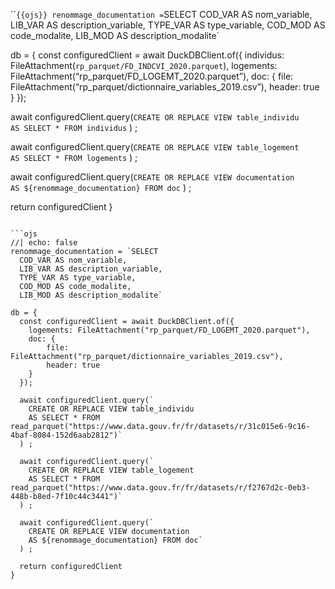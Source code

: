 ```{{ojs}}
renommage_documentation = `SELECT 
  COD_VAR AS nom_variable, 
  LIB_VAR AS description_variable, 
  TYPE_VAR AS type_variable, 
  COD_MOD AS code_modalite, 
  LIB_MOD AS description_modalite`

db = {
  const configuredClient = await DuckDBClient.of({
    individus: FileAttachment(`rp_parquet/FD_INDCVI_2020.parquet`),
    logements: FileAttachment("rp_parquet/FD_LOGEMT_2020.parquet"),
    doc: {
        file: FileAttachment("rp_parquet/dictionnaire_variables_2019.csv"),
        header: true
    }
  });

  await configuredClient.query(`
    CREATE OR REPLACE VIEW table_individu 
    AS SELECT * FROM individus`
  ) ;

  await configuredClient.query(`
    CREATE OR REPLACE VIEW table_logement 
    AS SELECT * FROM logements`
  ) ;

  await configuredClient.query(`
    CREATE OR REPLACE VIEW documentation 
    AS ${renommage_documentation} FROM doc`
  ) ;

  return configuredClient
}
```

```ojs
//| echo: false
renommage_documentation = `SELECT 
  COD_VAR AS nom_variable, 
  LIB_VAR AS description_variable, 
  TYPE_VAR AS type_variable, 
  COD_MOD AS code_modalite, 
  LIB_MOD AS description_modalite`

db = {
  const configuredClient = await DuckDBClient.of({
    logements: FileAttachment("rp_parquet/FD_LOGEMT_2020.parquet"),
    doc: {
        file: FileAttachment("rp_parquet/dictionnaire_variables_2019.csv"),
        header: true
    }
  });

  await configuredClient.query(`
    CREATE OR REPLACE VIEW table_individu 
    AS SELECT * FROM read_parquet("https://www.data.gouv.fr/fr/datasets/r/31c015e6-9c16-4baf-8084-152d6aab2812")`
  ) ;

  await configuredClient.query(`
    CREATE OR REPLACE VIEW table_logement 
    AS SELECT * FROM read_parquet("https://www.data.gouv.fr/fr/datasets/r/f2767d2c-0eb3-448b-b8ed-7f10c44c3441")`
  ) ;

  await configuredClient.query(`
    CREATE OR REPLACE VIEW documentation 
    AS ${renommage_documentation} FROM doc`
  ) ;

  return configuredClient
}
```

